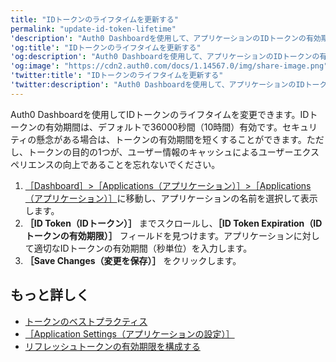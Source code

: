 ```yaml
---
title: "IDトークンのライフタイムを更新する"
permalink: "update-id-token-lifetime"
'description': "Auth0 Dashboardを使用して、アプリケーションのIDトークンの有効期間を更新する方法を説明します。"
'og:title': "IDトークンのライフタイムを更新する"
'og:description': "Auth0 Dashboardを使用して、アプリケーションのIDトークンの有効期間を更新する方法を説明します。"
'og:image': "https://cdn2.auth0.com/docs/1.14567.0/img/share-image.png"
'twitter:title': "IDトークンのライフタイムを更新する"
'twitter:description': "Auth0 Dashboardを使用して、アプリケーションのIDトークンの有効期間を更新する方法を説明します。"
---
```


<Tooltip data-tooltip-id="react-containers-DefinitionTooltip-0" href="/ja-jp/glossary?term=auth0-dashboard" tip="Auth0 Dashboard: サービスを構成するためのAuth0の主製品。" cta="用語集の表示">Auth0 Dashboard</Tooltip>を使用してIDトークンのライフタイムを変更できます。IDトークンの有効期間は、デフォルトで36000秒間（10時間）有効です。セキュリティの懸念がある場合は、トークンの有効期間を短くすることができます。ただし、トークンの目的の1つが、ユーザー情報のキャッシュによるユーザーエクスペリエンスの向上であることを忘れないでください。

1. [［Dashboard］>［Applications（アプリケーション）］>［Applications（アプリケーション）］](https://manage.auth0.com/#/applications)に移動し、アプリケーションの名前を選択して表示します。
2. **［ID Token（IDトークン）］** までスクロールし、**［ID Token Expiration（ID トークンの有効期限）］** フィールドを見つけます。アプリケーションに対して適切なIDトークンの有効期間（秒単位）を入力します。
3. **［Save Changes（変更を保存）］** をクリックします。

## もっと詳しく

* [トークンのベストプラクティス](/ja-jp/secure/tokens/token-best-practices)
* [［Application Settings（アプリケーションの設定）］](/ja-jp/get-started/applications/application-settings)
* [リフレッシュトークンの有効期限を構成する](/ja-jp/secure/tokens/refresh-tokens/configure-refresh-token-expiration)